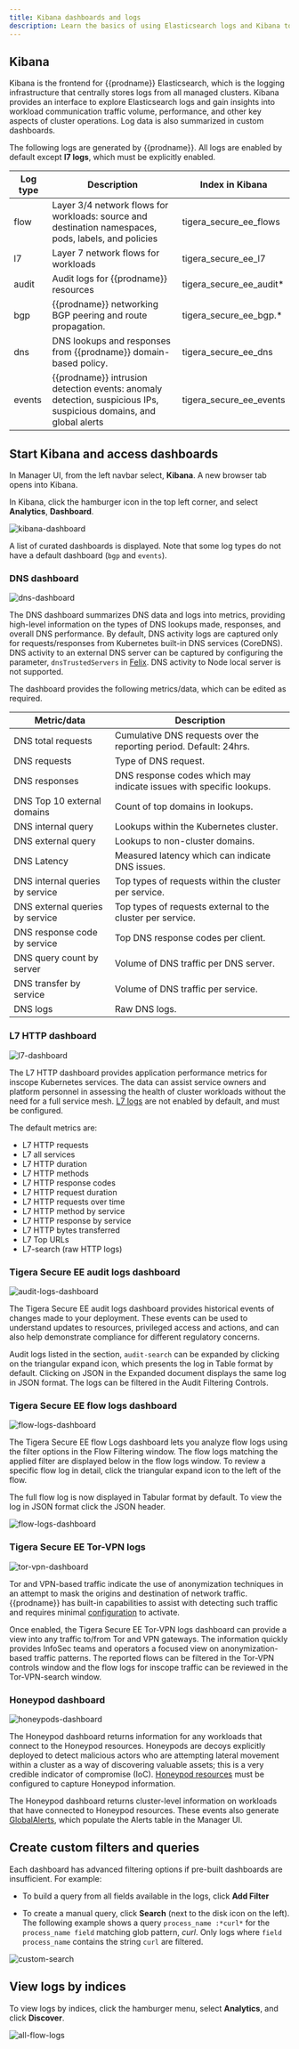 ```yaml
---
title: Kibana dashboards and logs
description: Learn the basics of using Elasticsearch logs and Kibana to gain visibility and troubleshoot.
---
```


## Kibana 

Kibana is the frontend for {{prodname}} Elasticsearch, which is the logging infrastructure that centrally stores logs from all managed clusters. Kibana provides an interface to explore Elasticsearch logs and gain insights into workload communication traffic volume, performance, and other key aspects of cluster operations. Log data is also summarized in custom dashboards. 

The following logs are generated by {{prodname}}. All logs are enabled by default except **l7 logs**, which must be explicitly enabled. 

| Log type | **Description**                                              | Index in Kibana         |
| -------- | ------------------------------------------------------------ | ----------------------- |
| flow     | Layer 3/4 network flows for workloads: source and destination namespaces, pods, labels, and policies | tigera_secure_ee_flows  |
| l7       | Layer 7 network flows for workloads                          | tigera_secure_ee_l7     |
| audit    | Audit logs for {{prodname}} resources                   | tigera_secure_ee_audit* |
| bgp      | {{prodname}} networking BGP peering and route propagation. | tigera_secure_ee_bgp.*  |
| dns      | DNS lookups and responses from {{prodname}} domain-based policy. | tigera_secure_ee_dns    |
| events   | {{prodname}} intrusion detection events: anomaly detection, suspicious IPs, suspicious domains, and global alerts | tigera_secure_ee_events |

## Start Kibana and access dashboards

In Manager UI, from the left navbar select, **Kibana**. A new browser tab opens into Kibana. 

In Kibana, click the hamburger icon in the top left corner, and select **Analytics**, **Dashboard**. 

![kibana-dashboard](/img/calico-cloud/kibana-dashboard.png)

A list of curated dashboards is displayed. Note that some log types do not have a default dashboard (`bgp` and `events`).

### DNS dashboard

![dns-dashboard](/img/calico-cloud/dns-dashboard.png)

The DNS dashboard summarizes DNS data and logs into metrics, providing high-level information on the types of DNS lookups made, responses, and overall DNS performance. By default, DNS activity logs are captured only for requests/responses from Kubernetes built-in DNS services (CoreDNS). DNS activity to an external DNS server can be captured by configuring the parameter, `dnsTrustedServers` in [Felix](../reference/resources/felixconfig.mdx). DNS activity to Node local server is not supported.

The dashboard provides the following metrics/data, which can be edited as required.

| Metric/data                     | Description                                                  |
| ------------------------------- | ------------------------------------------------------------ |
| DNS total requests              | Cumulative DNS requests over the reporting period. Default: 24hrs. |
| DNS requests                    | Type of DNS request.                                         |
| DNS responses                   | DNS response codes which may indicate issues with specific lookups. |
| DNS Top 10 external domains     | Count of top domains in lookups.                             |
| DNS internal query              | Lookups within the Kubernetes cluster.                       |
| DNS external query              | Lookups to non-cluster domains.                              |
| DNS Latency                     | Measured latency which can indicate DNS issues.              |
| DNS internal queries by service | Top types of requests within the cluster per service.        |
| DNS external queries by service | Top types of requests external to the cluster per service.   |
| DNS response code by service    | Top DNS response codes per client.                           |
| DNS query count by server       | Volume of DNS traffic per DNS server.                        |
| DNS transfer by service         | Volume of DNS traffic per service.                           |
| DNS logs                        | Raw DNS logs.                                                |

### L7 HTTP dashboard

![l7-dashboard](/img/calico-cloud/l7-dashboard.png)

The L7 HTTP dashboard provides application performance metrics for inscope Kubernetes services. The data can assist service owners and platform personnel in assessing the health of cluster workloads without the need for a full service mesh. [L7 logs](elastic/l7/configure.mdx) are not enabled by default, and must be configured.

The default metrics are:

- L7 HTTP requests
- L7 all services
- L7 HTTP duration
- L7 HTTP methods
- L7 HTTP response codes
- L7 HTTP request duration
- L7 HTTP requests over time
- L7 HTTP method by service
- L7 HTTP response by service
- L7 HTTP bytes transferred
- L7 Top URLs
- L7-search (raw HTTP logs)

### Tigera Secure EE audit logs dashboard

![audit-logs-dashboard](/img/calico-cloud/audit-logs-dashboard.png)

The Tigera Secure EE audit logs dashboard provides historical events of changes made to your deployment. These events can be used to understand updates to resources, privileged access and actions, and can also help demonstrate compliance for different regulatory concerns. 

Audit logs listed in the section, `audit-search` can be expanded by clicking on the triangular expand icon, which presents the log in Table format by default. Clicking on JSON in the Expanded document displays the same log in JSON format. The logs can be filtered in the Audit Filtering Controls. 

### Tigera Secure EE flow logs dashboard

![flow-logs-dashboard](/img/calico-cloud/flow-logs-dashboard.png)

The Tigera Secure EE flow Logs dashboard lets you analyze flow logs using the filter options in the Flow Filtering window. The flow logs matching the applied filter are displayed below in the flow logs window. To review a specific flow log in detail, click the triangular expand icon to the left of the flow.

The full flow log is now displayed in Tabular format by default. To view the log in JSON format click the JSON header. 

![flow-logs-dashboard](/img/calico-cloud/flow-logs-json.png)

### Tigera Secure EE Tor-VPN logs

![tor-vpn-dashboard](/img/calico-cloud/tor-vpn-dashboard.png)

Tor and VPN-based traffic indicate the use of anonymization techniques in an attempt to mask the origins and destination of network traffic. {{prodname}} has built-in capabilities to assist with detecting such traffic and requires minimal [configuration](/threat/tor-vpn-feed-and-dashboard) to activate.

Once enabled, the Tigera Secure EE Tor-VPN logs dashboard can provide a view into any traffic to/from Tor and VPN gateways. The information quickly provides InfoSec teams and operators a focused view on anonymization-based traffic patterns. The reported flows can be filtered in the Tor-VPN controls window and the flow logs for inscope traffic can be reviewed in the Tor-VPN-search window.

### Honeypod dashboard

![honeypods-dashboard](/img/calico-cloud/honeypods-dashboard.png)

The Honeypod dashboard returns information for any workloads that connect to the Honeypod resources. Honeypods are decoys explicitly deployed to detect malicious actors who are attempting lateral movement within a cluster as a way of discovering valuable assets; this is a very credible indicator of compromise (IoC). [Honeypod resources](../threat/honeypod/honeypods.mdx) must be configured to capture Honeypod information.

The Honeypod dashboard returns cluster-level information on workloads that have connected to Honeypod resources. These events also generate [GlobalAlerts](../reference/resources/globalalert.mdx), which populate the Alerts table in the Manager UI. 

## Create custom filters and queries

Each dashboard has advanced filtering options if pre-built dashboards are insufficient. For example: 

- To build a query from all fields available in the logs, click **Add Filter**

- To create a manual query, click **Search** (next to the disk icon on the left). The following example shows a query `process_name :*curl*` for the `process_name field` matching glob pattern, *curl*. Only logs where `field process_name` contains the string `curl` are filtered.

![custom-search](/img/calico-cloud/custom-search.png)

## View logs by indices

To view logs by indices, click the hamburger menu, select **Analytics**, and click **Discover**. 

![all-flow-logs](/img/calico-cloud/all-flow-logs.png)
